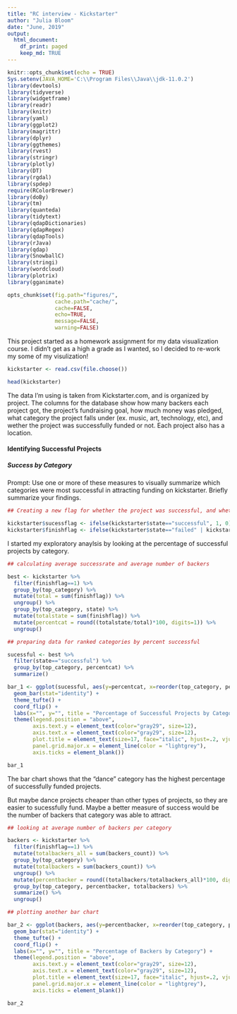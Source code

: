 ```yaml
---
title: "RC interview - Kickstarter"
author: "Julia Bloom"
date: "June, 2019"
output:
  html_document:
    df_print: paged
    keep_md: TRUE
---
```


```r
knitr::opts_chunk$set(echo = TRUE)
Sys.setenv(JAVA_HOME='C:\\Program Files\\Java\\jdk-11.0.2')
library(devtools)
library(tidyverse)
library(widgetframe)
library(readr)
library(knitr)
library(yaml)
library(ggplot2)
library(magrittr)
library(dplyr)
library(ggthemes)
library(rvest)
library(stringr)
library(plotly)
library(DT)
library(rgdal)
library(spdep)
require(RColorBrewer)
library(doBy)
library(tm)
library(quanteda)
library(tidytext)
library(qdapDictionaries)
library(qdapRegex)
library(qdapTools)
library(rJava)
library(qdap)
library(SnowballC)
library(stringi)
library(wordcloud)
library(plotrix)
library(gganimate)

opts_chunk$set(fig.path="figures/",
               cache.path="cache/",
               cache=FALSE,
               echo=TRUE,
               message=FALSE,
               warning=FALSE)
```

This project started as a homework assignment for my data visualization course. I didn't get as a high a grade as I wanted, so I decided to re-work my some of my visulization!

```r
kickstarter <- read.csv(file.choose())
```

```r
head(kickstarter)
```

The data I'm using is taken from Kickstarter.com, and is organized by project. The columns for the database show how many backers each project got, the project's fundraising goal, how much money was pledged, what category the project falls under (ex. music, art, technology, etc), and wether the project was successfully funded or not. Each project also has a location.

#### Identifying Successful Projects

##### Success by Category

Prompt: Use one or more of these measures to visually summarize which categories were most successful in attracting funding on kickstarter. Briefly summarize your findings.

```r
## Creating a new flag for whether the project was successful, and whether the project is over

kickstarter$sucessflag <- ifelse(kickstarter$state=="successful", 1, 0)
kickstarter$finishflag <- ifelse(kickstarter$state=="failed" | kickstarter$state=="successful", 1, 0)
```

I started my exploratory anaylsis by looking at the percentage of successful projects by category.

```r
## calculating average successrate and average number of backers

best <- kickstarter %>%
  filter(finishflag==1) %>%
  group_by(top_category) %>%
  mutate(total = sum(finishflag)) %>%
  ungroup() %>%
  group_by(top_category, state) %>%
  mutate(totalstate = sum(finishflag)) %>%
  mutate(percentcat = round((totalstate/total)*100, digits=1)) %>%
  ungroup()

## preparing data for ranked categories by percent successful

sucessful <- best %>%
  filter(state=="successful") %>%
  group_by(top_category, percentcat) %>%
  summarize()
```

```r
bar_1 <- ggplot(sucessful, aes(y=percentcat, x=reorder(top_category, percentcat))) +
  geom_bar(stat="identity") +
  theme_tufte() +
  coord_flip() +
  labs(x="", y="", title = "Percentage of Successful Projects by Category") +
  theme(legend.position = "above", 
        axis.text.y = element_text(color="gray29", size=12), 
        axis.text.x = element_text(color="gray29", size=12), 
        plot.title = element_text(size=17, face="italic", hjust=.2, vjust = 1), 
        panel.grid.major.x = element_line(color = "lightgrey"), 
        axis.ticks = element_blank())

bar_1
```

The bar chart shows that the "dance" category has the highest percentage of successfully funded projects.

But maybe dance projects cheaper than other types of projects, so they are easier to sucessfully fund. Maybe a better measure of success would be the number of backers that category was able to attract.

```r
## looking at average number of backers per category

backers <- kickstarter %>%
  filter(finishflag==1) %>%
  mutate(totalbackers_all = sum(backers_count)) %>%
  group_by(top_category) %>%
  mutate(totalbackers = sum(backers_count)) %>%
  ungroup() %>%
  mutate(percentbacker = round((totalbackers/totalbackers_all)*100, digits=1)) %>%
  group_by(top_category, percentbacker, totalbackers) %>%
  summarize() %>%
  ungroup()
```

```r
## plotting another bar chart

bar_2 <- ggplot(backers, aes(y=percentbacker, x=reorder(top_category, percentbacker))) +
  geom_bar(stat="identity") +
  theme_tufte() +
  coord_flip() +
  labs(x="", y="", title = "Percentage of Backers by Category") +
  theme(legend.position = "above", 
        axis.text.y = element_text(color="gray29", size=12), 
        axis.text.x = element_text(color="gray29", size=12), 
        plot.title = element_text(size=17, face="italic", hjust=.2, vjust = 1), 
        panel.grid.major.x = element_line(color = "lightgrey"), 
        axis.ticks = element_blank())

bar_2
```



